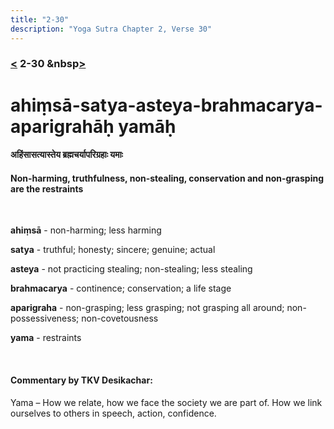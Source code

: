 ```yaml
---
title: "2-30"
description: "Yoga Sutra Chapter 2, Verse 30"
---
```


### [<](/Chapter-2/2-29/) 2-30 &nbsp[>](/Chapter-2/2-31/)

# ahiṃsā-satya-asteya-brahmacarya-aparigrahāḥ yamāḥ

#### अहिंसासत्यास्तेय ब्रह्मचर्यापरिग्रहाः यमाः

#### Non-harming, truthfulness, non-stealing, conservation and non-grasping are the restraints

<br />

**ahiṃsā** - non-harming; less harming

**satya** - truthful; honesty; sincere; genuine; actual

**asteya** - not practicing stealing; non-stealing; less stealing

**brahmacarya** - continence; conservation; a life stage

**aparigraha** - non-grasping; less grasping; not grasping all around; non-possessiveness; non-covetousness

**yama** - restraints

<br />

#### Commentary by TKV Desikachar:

Yama – How we relate, how we face the society we are part of.
How we link ourselves to others in speech, action, confidence.
